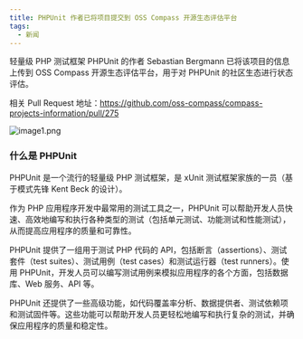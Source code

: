 ```yaml
---
title: PHPUnit 作者已将项目提交到 OSS Compass 开源生态评估平台
tags:
  - 新闻
---
```


轻量级 PHP 测试框架 PHPUnit 的作者 Sebastian Bergmann 已将该项目的信息上传到 OSS Compass 开源生态评估平台，用于对 PHPUnit 的社区生态进行状态评估。

相关 Pull Request 地址：https://github.com/oss-compass/compass-projects-information/pull/275

<!--truncate-->

![image1.png](media/phpunit.png)

### 什么是 PHPUnit

PHPUnit 是一个流行的轻量级 PHP 测试框架，是 xUnit 测试框架家族的一员（基于模式先锋 Kent Beck 的设计）。

作为 PHP 应用程序开发中最常用的测试工具之一，PHPUnit 可以帮助开发人员快速、高效地编写和执行各种类型的测试（包括单元测试、功能测试和性能测试），从而提高应用程序的质量和可靠性。

PHPUnit 提供了一组用于测试 PHP 代码的 API，包括断言（assertions）、测试套件（test suites）、测试用例（test cases）和测试运行器（test runners）。使用 PHPUnit，开发人员可以编写测试用例来模拟应用程序的各个方面，包括数据库、Web 服务、API 等。

PHPUnit 还提供了一些高级功能，如代码覆盖率分析、数据提供者、测试依赖项和测试固件等。这些功能可以帮助开发人员更轻松地编写和执行复杂的测试，并确保应用程序的质量和稳定性。
